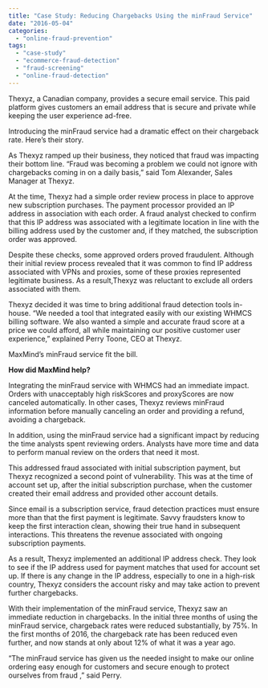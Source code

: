 ```yaml
---
title: "Case Study: Reducing Chargebacks Using the minFraud Service"
date: "2016-05-04"
categories:
  - "online-fraud-prevention"
tags:
  - "case-study"
  - "ecommerce-fraud-detection"
  - "fraud-screening"
  - "online-fraud-detection"
---
```


Thexyz, a Canadian company, provides a secure email service. This paid platform gives customers an email address that is secure and private while keeping the user experience ad-free.

Introducing the minFraud service had a dramatic effect on their chargeback rate. Here’s their story.

As Thexyz ramped up their business, they noticed that fraud was impacting their bottom line. “Fraud was becoming a problem we could not ignore with chargebacks coming in on a daily basis,” said Tom Alexander, Sales Manager at Thexyz.

At the time, Thexyz had a simple order review process in place to approve new subscription purchases. The payment processor provided an IP address in association with each order. A fraud analyst checked to confirm that this IP address was associated with a legitimate location in line with the billing address used by the customer and, if they matched, the subscription order was approved.

Despite these checks, some approved orders proved fraudulent. Although their initial review process revealed that it was common to find IP address associated with VPNs and proxies, some of these proxies represented legitimate business. As a result,Thexyz was reluctant to exclude all orders associated with them.

Thexyz decided it was time to bring additional fraud detection tools in-house. “We needed a tool that integrated easily with our existing WHMCS billing software. We also wanted a simple and accurate fraud score at a price we could afford, all while maintaining our positive customer user experience,” explained Perry Toone, CEO at Thexyz.

MaxMind’s minFraud service fit the bill.

**How did MaxMind help?**

Integrating the minFraud service with WHMCS had an immediate impact. Orders with unacceptably high riskScores and proxyScores are now canceled automatically. In other cases, Thexyz reviews minFraud information before manually canceling an order and providing a refund, avoiding a chargeback.

In addition, using the minFraud service had a significant impact by reducing the time analysts spent reviewing orders. Analysts have more time and data to perform manual review on the orders that need it most.

This addressed fraud associated with initial subscription payment, but Thexyz recognized a second point of vulnerability. This was at the time of account set up, after the initial subscription purchase, when the customer created their email address and provided other account details.

Since email is a subscription service, fraud detection practices must ensure more than that the first payment is legitimate. Savvy fraudsters know to keep the first interaction clean, showing their true hand in subsequent interactions. This threatens the revenue associated with ongoing subscription payments.

As a result, Thexyz implemented an additional IP address check. They look to see if the IP address used for payment matches that used for account set up. If there is any change in the IP address, especially to one in a high-risk country, Thexyz considers the account risky and may take action to prevent further chargebacks.

With their implementation of the minFraud service, Thexyz saw an immediate reduction in chargebacks. In the initial three months of using the minFraud service, chargeback rates were reduced substantially, by 75%. In the first months of 2016, the chargeback rate has been reduced even further, and now stands at only about 12% of what it was a year ago.

“The minFraud service has given us the needed insight to make our online ordering easy enough for customers and secure enough to protect ourselves from fraud ,” said Perry.
